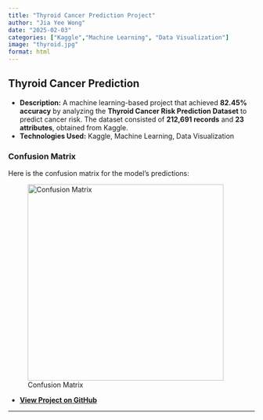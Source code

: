 ```yaml
---
title: "Thyroid Cancer Prediction Project"
author: "Jia Yee Wong"
date: "2025-02-03"
categories: ["Kaggle","Machine Learning", "Data Visualization"]
image: "thyroid.jpg"
format: html
---
```


## **Thyroid Cancer Prediction**  

- **Description:** A machine learning-based project that achieved **82.45% accuracy** by  analyzing the **Thyroid Cancer Risk Prediction Dataset** to predict cancer risk. The dataset consisted of **212,691 records** and **23 attributes**, obtained from Kaggle.  
- **Technologies Used:** Kaggle, Machine Learning, Data Visualization  

### **Confusion Matrix**
Here is the confusion matrix for the model’s predictions:

![Confusion Matrix](thyroid_matrix.jpg){width=400px}


- **[View Project on GitHub](https://github.com/jiayeew/projects/blob/main/thyroid%20cancer%20prediction.ipynb){target="_blank"}**  

---
